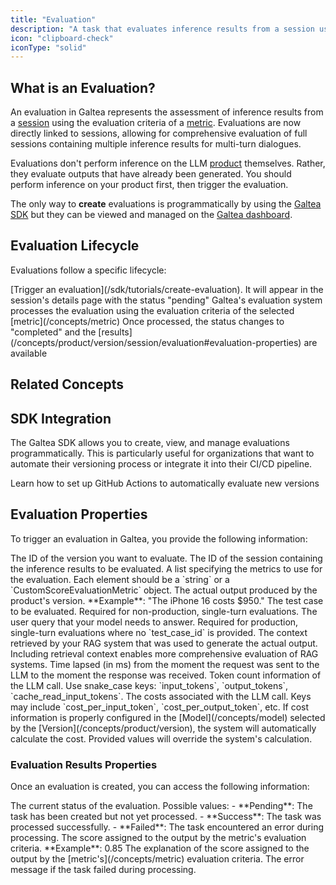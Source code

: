```yaml
---
title: "Evaluation"
description: "A task that evaluates inference results from a session using a metric"
icon: "clipboard-check"
iconType: "solid"
---
```



## What is an Evaluation?

An evaluation in Galtea represents the assessment of inference results from a [session](/concepts/product/version/session) using the evaluation criteria of a [metric](/concepts/metric). Evaluations are now directly linked to sessions, allowing for comprehensive evaluation of full sessions containing multiple inference results for multi-turn dialogues.

<Note>Evaluations don't perform inference on the LLM [product](/concepts/product) themselves. Rather, they evaluate outputs that have already been generated. You should perform inference on your product first, then trigger the evaluation.</Note>

The only way to **create** evaluations is programmatically by using the [Galtea SDK](/sdk/api/evaluation/service) but they can be viewed and managed on the [Galtea dashboard](https://platform.galtea.ai/).

## Evaluation Lifecycle

Evaluations follow a specific lifecycle:

<Steps>
  <Step title="Creation">[Trigger an evaluation](/sdk/tutorials/create-evaluation). It will appear in the session's details page with the status "pending"</Step>
  <Step title="Processing">Galtea's evaluation system processes the evaluation using the evaluation criteria of the selected [metric](/concepts/metric)</Step>
  <Step title="Completion">Once processed, the status changes to "completed" and the [results](/concepts/product/version/session/evaluation#evaluation-properties) are available</Step>
</Steps>

## Related Concepts

<CardGroup cols={2}>
  <TestCard />
  <TestCaseCard />
  <SessionCard />
  <MetricCard />
</CardGroup>

## SDK Integration

The Galtea SDK allows you to create, view, and manage evaluations programmatically. This is particularly useful for organizations that want to automate their versioning process or integrate it into their CI/CD pipeline.

<CardGroup cols={2}>
  <SDKEvaluationServiceCard />
  <Card title="GitHub Actions" icon="code-compare" href="/sdk/integrations/github-actions">
    Learn how to set up GitHub Actions to automatically evaluate new versions
  </Card>
</CardGroup>

## Evaluation Properties

To trigger an evaluation in Galtea, you provide the following information:

<ResponseField name="Version ID" type="string" required>
  The ID of the version you want to evaluate.
</ResponseField>

<ResponseField name="Session ID" type="string" required>
  The ID of the session containing the inference results to be evaluated.
</ResponseField>

<ResponseField name="Metrics" type="list[string | CustomScoreEvaluationMetric]" required>
  A list specifying the metrics to use for the evaluation. Each element should be a `string` or a `CustomScoreEvaluationMetric` object.
</ResponseField>

<ResponseField name="Actual Output" type="Text" required>
  The actual output produced by the product's version. **Example**: "The iPhone 16 costs $950."
</ResponseField>

<ResponseField name="Test Case ID" type="Test Case" optional>
  The test case to be evaluated. Required for non-production, single-turn evaluations.
</ResponseField>

<ResponseField name="Input" type="Text" optional>
  The user query that your model needs to answer. Required for production, single-turn evaluations where no `test_case_id` is provided.
</ResponseField>

<ResponseField name="Retrieval Context" type="Text" optional>
  The context retrieved by your RAG system that was used to generate the actual output.
  <Note>
    Including retrieval context enables more comprehensive evaluation of RAG systems.
  </Note>
</ResponseField>

<ResponseField name="Latency" type="float" optional>
  Time lapsed (in ms) from the moment the request was sent to the LLM to the moment the response was received.
</ResponseField>

<ResponseField name="Usage Info" type="Object" optional>
  Token count information of the LLM call. Use snake_case keys: `input_tokens`, `output_tokens`, `cache_read_input_tokens`.
</ResponseField>

<ResponseField name="Cost Info" type="Object" optional>
  The costs associated with the LLM call. Keys may include `cost_per_input_token`, `cost_per_output_token`, etc.
  <Warning>
    If cost information is properly configured in the [Model](/concepts/model) selected by the [Version](/concepts/product/version), the system will automatically calculate the cost. Provided values will override the system's calculation.
  </Warning>
</ResponseField>

### Evaluation Results Properties

Once an evaluation is created, you can access the following information:

<ResponseField name="Status" type="Enum">
  The current status of the evaluation.
  Possible values:
  - **Pending**: The task has been created but not yet processed.
  - **Success**: The task was processed successfully.
  - **Failed**: The task encountered an error during processing.
</ResponseField>

<ResponseField name="Score" type="Number">
  The score assigned to the output by the metric's evaluation criteria. **Example**: 0.85
</ResponseField>

<ResponseField name="Reason" type="Text">
  The explanation of the score assigned to the output by the [metric's](/concepts/metric) evaluation criteria.
</ResponseField>

<ResponseField name="Error" type="Text">
  The error message if the task failed during processing.
</ResponseField>